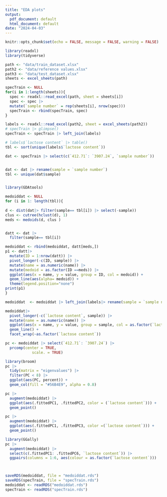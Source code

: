 ```yaml
---
title: "EDA plots"
output:
  pdf_document: default
  html_document: default
date: "2024-04-03"
---
```


```r
knitr::opts_chunk$set(echo = FALSE, message = FALSE, warning = FALSE)
```


```r
library(readxl)
library(tidyverse)

path <- "data/train_dataset.xlsx"
path2 <- "data/reference values.xlsx"
path3 <- "data/test_dataset.xlsx"
sheets <- excel_sheets(path)

specTrain <- NULL
for(i in 1:length(sheets)){
  spec <- readxl::read_excel(path, sheet = sheets[i])
  spec <- spec |>
  mutate(`sample number` = rep(sheets[i], nrow(spec)))
  specTrain <- rbind(specTrain, spec)
}

labels <- readxl::read_excel(path2, sheet = excel_sheets(path2))
# specTrain |> glimpse()
specTrain <- specTrain |> left_join(labels)

# labels$`lactose content` |> table()
tbl <- sort(unique(labels$`lactose content`))
```

```r
dat <- specTrain |> select(c(`412.71`: `3907.24`, `sample number`))


dat <- dat |> rename(sample = `sample number`)
tbl <- unique(dat$sample)



```


<!-- ```{r} -->
<!-- datt <- dat |>  -->
<!--   filter(sample== tbl[1]) -->

<!-- datt$mahalanobis <- mahalanobis(datt|> select(-sample), colMeans(datt|> select(-sample)), cov(datt|> select(-sample))) -->
<!-- ``` -->

```r
library(GDAtools)

medoiddat <- NULL
for (i in 1: length(tbl)){
  
d <- dist(dat|> filter(sample== tbl[i]) |> select(-sample))
clus <- cutree(hclust(d), 1)
meds <- medoids(d, clus )


datt <- dat |> 
  filter(sample== tbl[i])

medoiddat <- rbind(medoiddat, datt[meds,])
p1 <- datt|>
  mutate(ID = 1:nrow(datt)) |>
  pivot_longer(-c(ID, sample)) |>
  mutate(name = as.numeric(name)) |>
  mutate(medoid = as.factor(ID ==meds)) |>
  ggplot(aes(x = name, y = value, group = ID, col = medoid)) +
  geom_line(aes(alpha= medoid)) +
  theme(legend.position="none")
print(p1)
}
```


```r
medoiddat  <- medoiddat |> left_join(labels|> rename(sample = `sample number`))

medoiddat|>
  pivot_longer(-c(`lactose content`, sample)) |>
  mutate(name = as.numeric(name)) |>
  ggplot(aes(x = name, y = value, group = sample, col = as.factor(`lactose content`))) +
  geom_line() +
  facet_wrap(~as.factor(`lactose content`))

```

```r
pc <- medoiddat |> select(`412.71`: `3907.24`) |>
  prcomp(center = TRUE,
            scale. = TRUE)
```

```r
library(broom)
pc |>
  tidy(matrix = "eigenvalues") |>
  filter(PC < 8) |>
  ggplot(aes(PC, percent)) +
  geom_col(fill = "#56B4E9", alpha = 0.8)
```

```r
pc |> 
  augment(medoiddat) |>
  ggplot(aes(.fittedPC1, .fittedPC2, color = (`lactose content`))) + 
  geom_point()

pc |> 
  augment(medoiddat) |>
  ggplot(aes(.fittedPC1, .fittedPC3, color =(`lactose content`))) + 
  geom_point()

library(GGally)
pc |> 
  augment(medoiddat) |> 
  select(c(.fittedPC1: .fittedPC6, `lactose content`)) |>
  ggpairs(columns = 1:6, aes(colour = as.factor(`lactose content`)))




```

```r
saveRDS(medoiddat, file = "medoiddat.rds")
saveRDS(specTrain, file = "specTrain.rds")
medoiddat <- readRDS("medoiddat.rds")
specTrain <- readRDS("specTrain.rds")
```

